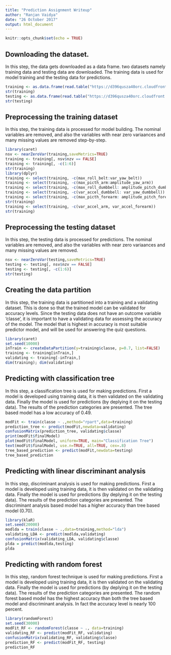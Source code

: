 ```yaml
---
title: "Prediction Assignment Writeup"
author: "Ranjan Vaidya"
date: "26 October 2017"
output: html_document
---
```


```r
knitr::opts_chunk$set(echo = TRUE)
```

## Downloading the dataset.

In this step, the data gets downloaded as a data frame. two datasets namely training data and testing data are downloaded. The training data is used for model training and the testing data for predictions.

```r
training <- as.data.frame(read.table("https://d396qusza40orc.cloudfront.net/predmachlearn/pml-training.csv", sep=",", header=T))
str(training)
testing <- as.data.frame(read.table("https://d396qusza40orc.cloudfront.net/predmachlearn/pml-testing.csv", sep=",", header=T))
str(testing)
```

## Preprocessing the training dataset

In this step, the training data is processed for model building. The nominal variables are removed, and also the variables with near zero variaances and many missing values are removed step-by-step.

```r
library(caret)
nsv <- nearZeroVar(training,saveMetrics=TRUE)
training <- training[, nsv$nzv == FALSE]
training <- training[, -c(1:6)]
str(training)
library(dplyr)
training <- select(training, -c(max_roll_belt:var_yaw_belt))
training <- select(training, -c(max_picth_arm:amplitude_yaw_arm))
training <- select(training, -c(max_roll_dumbbell: amplitude_pitch_dumbbell))
training <- select(training, -c(var_accel_dumbbell: var_yaw_dumbbell))
training <- select(training, -c(max_picth_forearm: amplitude_pitch_forearm))
str(training)
training <- select(training, -c(var_accel_arm, var_accel_forearm))
str(training)
```

## Preprocessing the testing dataset

In this step, the testing data is processed for predictions. The nominal variables are removed, and also the variables with near zero variaances and many missing values are removed.

```r
nsv <- nearZeroVar(testing,saveMetrics=TRUE)
testing <- testing[, nsv$nzv == FALSE]
testing <- testing[, -c(1:6)]
str(testing)
```

## Creating the data partition

In this step, the training data is partitioned into a training and a validating dataset. This is done so that the trained model can be validated for accuracy levels. Since the testing data does not have an outcome variable 'classe', it is important to have a validating data for assessing the accuracy of the model. The model that is highest in accuracy is most suitable predictor model, and will be used for answering the quiz questions.

```r
library(caret)
set.seed(10000)
inTrain <- createDataPartition(y=training$classe, p=0.7, list=FALSE)
training <- training[inTrain,]
validating <- training[-inTrain,]
dim(training); dim(validating)
```

## Predicting with classification tree

In this step, a classification tree is used for making predictions. First a model is developed using training data, it is then validated on the validating data. Finally the model is used for predictions (by deplying it on the testing data). The results of the prediction categories are presented. The tree based model has a low accuracy of 0.49.

```r
modFit <- train(classe ~ .,method="rpart",data=training)
prediction_tree <- predict(modFit,newdata=validating)
confusionMatrix(prediction_tree, validating$classe)
print(modFit$finalModel)
plot(modFit$finalModel, uniform=TRUE, main="Classification Tree")
text(modFit$finalModel, use.n=TRUE, all=TRUE, cex=.8)
tree_based_prediction <- predict(modFit,newdata=testing)
tree_based_prediction
```

## Predicting with linear discriminant analysis

In this step, discriminant analysis is used for making predictions. First a model is developed using training data, it is then validated on the validating data. Finally the model is used for predictions (by deplying it on the testing data). The results of the prediction categories are presented. The discriminant analysis based model has a higher  accuracy than tree based model (0.70).

```r
library(klaR)
set.seed(20000)
modlda = train(classe ~ .,data=training,method="lda")
validating_LDA <- predict(modlda,validating)
confusionMatrix(validating_LDA, validating$classe)
plda = predict(modlda,testing)
plda
```

## Predicting with random forest

In this step, random forest technique is used for making predictions. First a model is developed using training data, it is then validated on the validating data. Finally the model is used for predictions (by deplying it on the testing data). The results of the prediction categories are presented. The random forest based model has the highest accuracy than both the tree based model and discriminant analysis. In fact the accuracy level is nearly 100 percent.

```r
library(randomForest)
set.seed(30000)
modFit_RF <- randomForest(classe ~ ., data=training)
validating_RF <- predict(modFit_RF, validating)
confusionMatrix(validating_RF, validating$classe)
prediction_RF <- predict(modFit_RF, testing)
prediction_RF
```
